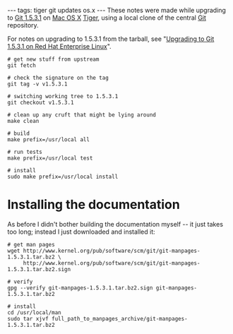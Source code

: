 ---
tags: tiger git updates os.x
---
These notes were made while upgrading to [[Git 1.5.3.1]] on [[Mac OS X]] [[Tiger]], using a local clone of the central [[Git]] repository.

For notes on upgrading to 1.5.3.1 from the tarball, see "[[Upgrading to Git 1.5.3.1 on Red Hat Enterprise Linux]]".

<pre># get new stuff from upstream
git fetch

# check the signature on the tag
git tag -v v1.5.3.1

# switching working tree to 1.5.3.1
git checkout v1.5.3.1

# clean up any cruft that might be lying around
make clean

# build
make prefix=/usr/local all

# run tests
make prefix=/usr/local test

# install
sudo make prefix=/usr/local install</pre>

= Installing the documentation =

As before I didn't bother building the documentation myself -- it just takes too long; instead I just downloaded and installed it:

<pre># get man pages
wget http://www.kernel.org/pub/software/scm/git/git-manpages-1.5.3.1.tar.bz2 \
     http://www.kernel.org/pub/software/scm/git/git-manpages-1.5.3.1.tar.bz2.sign

# verify
gpg --verify git-manpages-1.5.3.1.tar.bz2.sign git-manpages-1.5.3.1.tar.bz2

# install
cd /usr/local/man
sudo tar xjvf full_path_to_manpages_archive/git-manpages-1.5.3.1.tar.bz2</pre>
